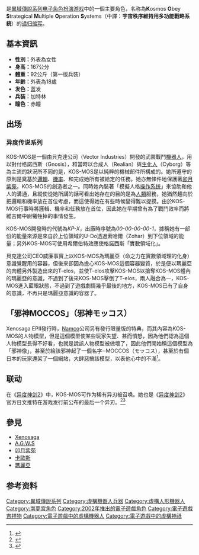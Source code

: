 {{In-universe|time=2018-04-22}}
{{NoteTA
| G1 = Games
}}
{{Infobox character
| name = KOS-MOS
| image = KOS-MOS_XS1.jpg
| caption = KOS-MOS第一版的造型
| series = [[異域傳說系列|異域傳說系列]]
| first = 异度传说一部曲：权力意志 (2002)
| creator = [[高橋哲哉_(遊戲製作人)|高桥哲哉]] <br /> [[嵯峨空哉|嵯峨空哉]]
| designer = 
| vioce = [[鈴木麻里子|鈴木麻里子]]
| motion_actor = 
| portrayer = 
}}
{{nihongo|'''KOS-MOS'''|コスモス|lead=yes}}是[[異域傳說系列|異域傳說系列]][[电子角色扮演游戏|电子角色扮演游戏]]中的一個主要角色，名称為'''K'''osmos '''O'''bey '''S'''trategical '''M'''ultiple '''O'''peration '''S'''ystems（中譯：'''宇宙秩序維持用多功能戰略系統'''）的[[递归缩写|递归缩写]]。

== 基本資訊 ==
*'''性別：'''外表為女性
*'''身高：'''167公分
*'''體重：'''92公斤（第一版兵裝）
*'''年齡：'''外表為18歲
*'''发色：'''蓝发
*'''兵装：'''加特林
*'''瞳色：'''赤瞳

== 出场 ==
===异度传说系列===
KOS-MOS是一個由貝克達公司（Vector Industries）開發的武裝戰鬥[[機器人|機器人]]，用以對付格諾西斯（Gnosis），和當時以合成人（Realian）與[[生化人|生化人]]（Cyborg）等為主流的狀況所不同的是，KOS-MOS是以純粹的機械部件所構成的。她所遵守的原則是奠基於[[邏輯|邏輯]]、[[機率|機率]]、和完成她所有被給定的任務。她亦無條件地保護著[[卯月紫苑|卯月紫苑]]，KOS-MOS的創造者之一。同時她內裝著「模擬人格[[操作系统|操作系统]]」來協助和他人的溝通，且縱使從她所講的話可看出她存在的目的是為[[人類|人類]]服務，她猶然趨向於把邏輯和機率放在首位考慮，而這使得她在有些時候變得難以捉摸。由於KOS-MOS行事時將邏輯、機率和任務放在首位，因此她在早期曾有為了戰鬥效率而將維吉爾中尉犧牲掉的事情發生。

KOS-MOS開發時的代號為''KP-X''，出廠時序號為''00-00-00-00-1''，據稱她有一部份的能量來源是來自於上位領域的U-Do透過索哈爾（Zohar）到下位領域的能量；另外KOS-MOS可使用希爾伯特效應使格諾西斯「實數領域化」。

貝克達公司CEO威廉事實上以KOS-MOS為瑪麗亞（命之力在實數領域理的化身）意識覺醒用的容器，但後來卻因為擔心KOS-MOS這個容器變質，於是便以瑪麗亞的肉體另外製造出來的T-elos，並使T-elos攻擊KOS-MOS以搶奪KOS-MOS體內的瑪麗亞的意識，不過到了後來KOS-MOS擊倒了T-elos，兩人融合為一，KOS-MOS進入藍眼狀態，不過到了遊戲劇情幾乎最後的地方，KOS-MOS已有了自身的意識，不再只是瑪麗亞意識的容器了。

== 「邪神MOCCOS」（邪神モッコス） ==
Xenosaga EPII發行時，[[Namco|Namco]]公司另有發行限量版的特典，而其內容為KOS-MOS的人物模型，但是這個模型使某些玩家失望、甚而憤怒，因為他們認為這個人物模型長得不好看，也就是說該人物模型被做壞了，因此他們開始稱這個模型為「邪神像」，甚至於給該邪神起了一個名字─MOCCOS（モッコス），甚至於有個日本的玩家還架了一個網站，大肆惡搞該模型，以表他心中的不滿<ref>{{cite web|url=http://moccosep2.hp.infoseek.co.jp/|script-title=ja:モッコス総合|archive-url=https://web.archive.org/web/20060905220649/http://moccosep2.hp.infoseek.co.jp/|archive-date=2006-09-05|accessdate=2006-08-19|dead-url=no}}</ref>。

== 联动 ==
在《[[异度神剑2|异度神剑2]]》中，KOS-MOS可作为稀有异刃被召唤。她也是《[[异度神剑2|异度神剑2]]》官方日文推特在游戏发行前公布的最后一个异刃。<ref>{{Cite tweet |user=XenobladeJP |number=936131313681121280 |date=2017-11-30 |script-title=ja:そうですも！最後のレアブレイドは、シリーズの垣根を越えてやってきた「KOS-MOS Re:」ですも！デザインは田中久仁彦さん、ボイスは鈴木麻里子さんですも！ }}</ref><ref>{{cite web |author1=沁雅畅慧 |title=《异度神剑2》新异刃：来自《异度传说》的KOS-MOS |url=https://www.vgtime.com/topic/933989.jhtml |website=www.vgtime.com |date=2017-11-30}}</ref>

== 參見 ==
*[[Xenosaga|Xenosaga]]
*[[A.G.W.S_(異域傳說)|A.G.W.S]]
*[[卯月紫苑|卯月紫苑]]
*[[卡歐斯|卡歐斯]]
*[[瑪麗亞_(異域傳說)|瑪麗亞]]

== 参考资料 ==
{{reflist}}

{{异度系列}}

[[Category:異域傳說系列|Category:異域傳說系列]]
[[Category:虛構機器人兵器|Category:虛構機器人兵器]]
[[Category:虛構人形機器人|Category:虛構人形機器人]]
[[Category:南夢宮角色|Category:南夢宮角色]]
[[Category:2002年推出的電子遊戲角色|Category:2002年推出的電子遊戲角色]]
[[Category:電子遊戲吉祥物|Category:電子遊戲吉祥物]]
[[Category:電子遊戲中的虛構機器人|Category:電子遊戲中的虛構機器人]]
[[Category:電子遊戲中的虛構神祇|Category:電子遊戲中的虛構神祇]]